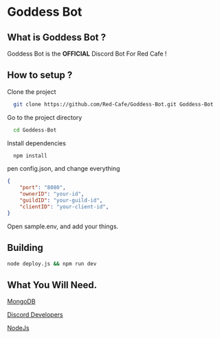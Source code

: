 # Goddess Bot


## What is Goddess Bot ?

Goddess Bot is the **OFFICIAL** Discord Bot For Red Cafe !


## How to setup ?

Clone the project

```bash
  git clone https://github.com/Red-Cafe/Goddess-Bot.git Goddess-Bot
```


Go to the project directory

```bash
  cd Goddess-Bot
```

Install dependencies

```bash
  npm install
```

pen config.json, and change everything

```json
{
    "port": "8080",
    "ownerID": "your-id",
    "guildID": "your-guild-id",
    "clientID": "your-client-id",
}
```


Open sample.env, and add your things.


## Building

```bash
node deploy.js && npm run dev
```

## What You Will Need.

[MongoDB](https://account.mongodb.com/account/login)

[Discord Developers](https://discord.com/developers/applications)

[NodeJs](https://nodejs.org/)


